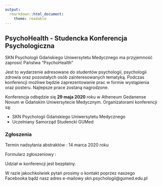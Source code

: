 ---
output:
  rmarkdown::html_document:
    theme: readable
---

## PsychoHealth - Studencka Konferencja Psychologiczna
 
 
SKN Psychologii Gdańskiego Uniwersytetu Medycznego ma przyjemność zaprosić Państwa "PsychoHealth"

Jest to wydarzenie adresowane do studentów psychologii, psychologii zdrowia oraz  pozostałych osób zainteresowanych tematyką. Podczas konferencji możliwe będzie zaprezentowanie prac w formie wystąpienia oraz posteru. Najlepsze prace zostaną nagrodzone. 


Konferencja odbędzie się **29 maja 2020** roku w Atheneum Gedanense Novum w Gdańskim Uniwersytecie Medycznym.
Organizatorami konferencji są: 

- SKN Psychologii Gdańskiego Uniwersytetu Medycznego
- Uczelniany Samorząd Studencki GUMed


### Zgłoszenia

Termin nadsyłania abstraktów : 14 marca 2020 roku 

Formularz zgłoszeniowy :

Udział w konferencji jest bezpłatny.

W razie jakochkolwiek pytań prosimy o kontakt poprzez naszego Facebooka bądź nasz adres e-mailowy skn.psychologii@gumed.edu.pl

